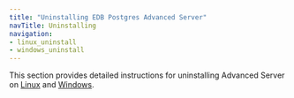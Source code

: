 ```yaml
---
title: "Uninstalling EDB Postgres Advanced Server"
navTitle: Uninstalling
navigation:
- linux_uninstall
- windows_uninstall
---
```


This section provides detailed instructions for uninstalling Advanced Server on [Linux](linux_uninstall) and [Windows](windows_uninstall).